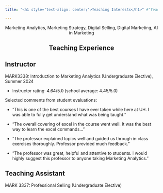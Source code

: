 ```yaml
---
title: "<h1 style='text-align: center;'>Teaching Interests</h1>" #"Teaching"

---
```


<!-- <div style="text-align: center;">
# Teaching Interests
</div> -->

<div style="text-align: center;">
Marketing Analytics, Marketing Strategy, Digital Selling, Digital Marketing, AI in Marketing
</div>

<div style="text-align: center;">
# Teaching Experience
</div>

## Instructor

MARK3338: Introduction to Marketing Analytics (Undergraduate Elective), Summer 2024

- Instructor rating: 4.64/5.0 (school average: 4.45/5.0)

Selected comments from student evaluations:

- "This is one of the best courses I have ever taken while here at UH. I was able to fully get understand what was being taught."

- "The overall covering of excel in the course went well. It was the best way to learn the excel commands..."

- "The professor explained topics well and guided us through in class exercises thoroughly. Professor provided much feedback."

- "The professor was great, helpful and attentive to students. I would highly suggest this professor to anyone taking Marketing Analytics."

## Teaching Assistant

MARK 3337: Professional Selling (Undergraduate Elective)
